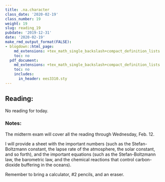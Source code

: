 ```yaml
---
title: .na.character
class_date: '2020-02-19'
class_number: 19
weight: 19
slug: reading_19
pubdate: '2019-12-31'
date: '2020-02-19'
make_rmd_output_format(FALSE):
- blogdown::html_page:
    md_extensions: +tex_math_single_backslash+compact_definition_lists
    toc: no
  pdf_document:
    md_extensions: +tex_math_single_backslash+compact_definition_lists
    toc: no
    includes:
      in_header: ees3310.sty
---
```

## Reading:

No reading for today.

### Notes:

The midterm exam will cover all the reading through Wednesday, Feb. 12.

I will provide a sheet with the important numbers (such as the Stefan-Boltzmann constant, the lapse rate of the atmosphere, 
the solar constant, and so forth), and the important equations (such as the Stefan-Boltzmann law, the barometric law, 
and the chemical reactions that control carbon-dioxide buffering in the oceans).

Remember to bring a calculator, \#2 pencils, and an eraser.
